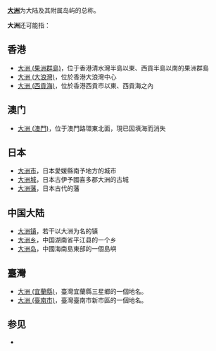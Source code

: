 '''[[大洲|大洲]]'''为大陆及其附属岛屿的总称。

'''大洲'''还可能指：
==香港==
*[[大洲_(果洲群島)|大洲 (果洲群島)]]，位于香港清水灣半島以東、西貢半島以南的果洲群島
*[[大洲_(大浪灣)|大洲 (大浪灣)]]，位於香港大浪灣中心
*[[大洲_(西貢海)|大洲 (西貢海)]]，位於香港西貢市以東、西貢海之內

==澳门==
*[[大洲_(澳門)|大洲 (澳門)]]，位于澳門路環東北面，現已因填海而消失

==日本==
*[[大洲市|大洲市]]，日本愛媛縣南予地方的城市
*[[大洲城|大洲城]]，日本古伊予國喜多郡大洲的古城
*[[大洲藩|大洲藩]]，日本古代的藩

==中国大陆==
*[[大洲镇|大洲镇]]，若干以大洲为名的镇
*[[大洲乡|大洲乡]]，中国湖南省平江县的一个乡
*[[大洲岛|大洲岛]]，中國海南島東部的一個島嶼

==臺灣==
*[[大洲_(宜蘭縣)|大洲 (宜蘭縣)]]，臺灣宜蘭縣三星鄉的一個地名。
*[[大洲_(臺南市)|大洲 (臺南市)]]，臺灣臺南市新市區的一個地名。

==参见==
*{{Lookfrom|大洲}}

{{disambig|D|Cat=二字地名消歧义}}